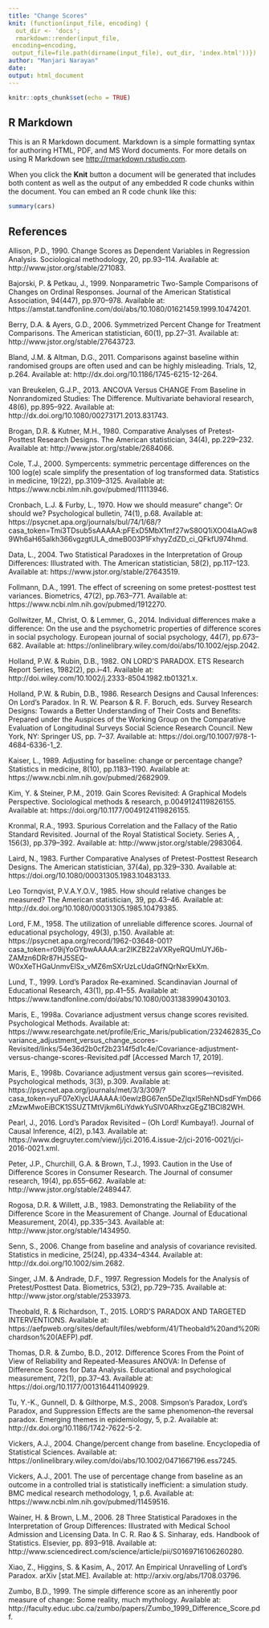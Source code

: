 ```yaml
---
title: "Change Scores"
knit: (function(input_file, encoding) {
  out_dir <- 'docs';
  rmarkdown::render(input_file,
 encoding=encoding,
 output_file=file.path(dirname(input_file), out_dir, 'index.html'))})
author: "Manjari Narayan"
date:
output: html_document
---
```


```r
knitr::opts_chunk$set(echo = TRUE)
```

## R Markdown

This is an R Markdown document. Markdown is a simple formatting syntax for authoring HTML, PDF, and MS Word documents. For more details on using R Markdown see <http://rmarkdown.rstudio.com>.

When you click the **Knit** button a document will be generated that includes both content as well as the output of any embedded R code chunks within the document. You can embed an R code chunk like this:

```r
summary(cars)
```

## References

Allison, P.D., 1990. Change Scores as Dependent Variables in Regression Analysis. Sociological methodology, 20, pp.93–114. Available at: http://www.jstor.org/stable/271083.

Bajorski, P. & Petkau, J., 1999. Nonparametric Two-Sample Comparisons of Changes on Ordinal Responses. Journal of the American Statistical Association, 94(447), pp.970–978. Available at: https://amstat.tandfonline.com/doi/abs/10.1080/01621459.1999.10474201.

Berry, D.A. & Ayers, G.D., 2006. Symmetrized Percent Change for Treatment Comparisons. The American statistician, 60(1), pp.27–31. Available at: http://www.jstor.org/stable/27643723.

Bland, J.M. & Altman, D.G., 2011. Comparisons against baseline within randomised groups are often used and can be highly misleading. Trials, 12, p.264. Available at: http://dx.doi.org/10.1186/1745-6215-12-264.

van Breukelen, G.J.P., 2013. ANCOVA Versus CHANGE From Baseline in Nonrandomized Studies: The Difference. Multivariate behavioral research, 48(6), pp.895–922. Available at: http://dx.doi.org/10.1080/00273171.2013.831743.

Brogan, D.R. & Kutner, M.H., 1980. Comparative Analyses of Pretest-Posttest Research Designs. The American statistician, 34(4), pp.229–232. Available at: http://www.jstor.org/stable/2684066.

Cole, T.J., 2000. Sympercents: symmetric percentage differences on the 100 log(e) scale simplify the presentation of log transformed data. Statistics in medicine, 19(22), pp.3109–3125. Available at: https://www.ncbi.nlm.nih.gov/pubmed/11113946.

Cronbach, L.J. & Furby, L., 1970. How we should measure“ change”: Or should we? Psychological bulletin, 74(1), p.68. Available at: https://psycnet.apa.org/journals/bul/74/1/68/?casa_token=Tmi3TDsub5sAAAAA:pFExD5MbX1mf27wS80Q1iXO04IaAGw89Wh6aH65alkh366vgzgtULA_dmeB003P1FxhyyZdZD_ci_QFkfU974hmd.

Data, L., 2004. Two Statistical Paradoxes in the Interpretation of Group Differences: Illustrated with. The American statistician, 58(2), pp.117–123. Available at: https://www.jstor.org/stable/27643519.

Follmann, D.A., 1991. The effect of screening on some pretest-posttest test variances. Biometrics, 47(2), pp.763–771. Available at: https://www.ncbi.nlm.nih.gov/pubmed/1912270.

Gollwitzer, M., Christ, O. & Lemmer, G., 2014. Individual differences make a difference: On the use and the psychometric properties of difference scores in social psychology. European journal of social psychology, 44(7), pp.673–682. Available at: https://onlinelibrary.wiley.com/doi/abs/10.1002/ejsp.2042.

Holland, P.W. & Rubin, D.B., 1982. ON LORD’S PARADOX. ETS Research Report Series, 1982(2), pp.i–41. Available at: http://doi.wiley.com/10.1002/j.2333-8504.1982.tb01321.x.

Holland, P.W. & Rubin, D.B., 1986. Research Designs and Causal Inferences: On Lord’s Paradox. In R. W. Pearson & R. F. Boruch, eds. Survey Research Designs: Towards a Better Understanding of Their Costs and Benefits: Prepared under the Auspices of the Working Group on the Comparative Evaluation of Longitudinal Surveys Social Science Research Council. New York, NY: Springer US, pp. 7–37. Available at: https://doi.org/10.1007/978-1-4684-6336-1_2.

Kaiser, L., 1989. Adjusting for baseline: change or percentage change? Statistics in medicine, 8(10), pp.1183–1190. Available at: https://www.ncbi.nlm.nih.gov/pubmed/2682909.

Kim, Y. & Steiner, P.M., 2019. Gain Scores Revisited: A Graphical Models Perspective. Sociological methods & research, p.0049124119826155. Available at: https://doi.org/10.1177/0049124119826155.

Kronmal, R.A., 1993. Spurious Correlation and the Fallacy of the Ratio Standard Revisited. Journal of the Royal Statistical Society. Series A, , 156(3), pp.379–392. Available at: http://www.jstor.org/stable/2983064.

Laird, N., 1983. Further Comparative Analyses of Pretest-Posttest Research Designs. The American statistician, 37(4a), pp.329–330. Available at: https://doi.org/10.1080/00031305.1983.10483133.

Leo Tornqvist, P.V.A.Y.O.V., 1985. How should relative changes be measured? The American statistician, 39, pp.43–46. Available at: http://dx.doi.org/10.1080/00031305.1985.10479385.

Lord, F.M., 1958. The utilization of unreliable difference scores. Journal of educational psychology, 49(3), p.150. Available at: https://psycnet.apa.org/record/1962-03648-001?casa_token=r09ijYoGYbwAAAAA:ar2IKZB22aVXRyeRQUmUYJ6b-ZAMzn6DRr87HJ5SEQ-W0xXeTHGaUnmvElSx_vMZ6mSXrUzLcUdaGfNQrNxrEkXm.

Lund, T., 1999. Lord’s Paradox Re‐examined. Scandinavian Journal of Educational Research, 43(1), pp.41–55. Available at: https://www.tandfonline.com/doi/abs/10.1080/0031383990430103.

Maris, E., 1998a. Covariance adjustment versus change scores revisited. Psychological Methods. Available at: https://www.researchgate.net/profile/Eric_Maris/publication/232462835_Covariance_adjustment_versus_change_scores-Revisited/links/54e36d2b0cf2b2314f5d1c4e/Covariance-adjustment-versus-change-scores-Revisited.pdf [Accessed March 17, 2019].

Maris, E., 1998b. Covariance adjustment versus gain scores—revisited. Psychological methods, 3(3), p.309. Available at: https://psycnet.apa.org/journals/met/3/3/309/?casa_token=yuF07eXlycUAAAAA:l0ewlzBG67en5DeZlqxI5RehNDsdFYmD66zMzwMwoEiBCK1SSUZTMtVjkm6LiYdwkYuSlV0ARhxzGEgZ1BCl82WH.

Pearl, J., 2016. Lord’s Paradox Revisited – (Oh Lord! Kumbaya!). Journal of Causal Inference, 4(2), p.143. Available at: https://www.degruyter.com/view/j/jci.2016.4.issue-2/jci-2016-0021/jci-2016-0021.xml.

Peter, J.P., Churchill, G.A. & Brown, T.J., 1993. Caution in the Use of Difference Scores in Consumer Research. The Journal of consumer research, 19(4), pp.655–662. Available at: http://www.jstor.org/stable/2489447.

Rogosa, D.R. & Willett, J.B., 1983. Demonstrating the Reliability of the Difference Score in the Measurement of Change. Journal of Educational Measurement, 20(4), pp.335–343. Available at: http://www.jstor.org/stable/1434950.

Senn, S., 2006. Change from baseline and analysis of covariance revisited. Statistics in medicine, 25(24), pp.4334–4344. Available at: http://dx.doi.org/10.1002/sim.2682.

Singer, J.M. & Andrade, D.F., 1997. Regression Models for the Analysis of Pretest/Posttest Data. Biometrics, 53(2), pp.729–735. Available at: http://www.jstor.org/stable/2533973.

Theobald, R. & Richardson, T., 2015. LORD’S PARADOX AND TARGETED INTERVENTIONS. Available at: https://aefpweb.org/sites/default/files/webform/41/Theobald%20and%20Richardson%20(AEFP).pdf.

Thomas, D.R. & Zumbo, B.D., 2012. Difference Scores From the Point of View of Reliability and Repeated-Measures ANOVA: In Defense of Difference Scores for Data Analysis. Educational and psychological measurement, 72(1), pp.37–43. Available at: https://doi.org/10.1177/0013164411409929.

Tu, Y.-K., Gunnell, D. & Gilthorpe, M.S., 2008. Simpson’s Paradox, Lord's Paradox, and Suppression Effects are the same phenomenon--the reversal paradox. Emerging themes in epidemiology, 5, p.2. Available at: http://dx.doi.org/10.1186/1742-7622-5-2.

Vickers, A.J., 2004. Change/percent change from baseline. Encyclopedia of Statistical Sciences. Available at: https://onlinelibrary.wiley.com/doi/abs/10.1002/0471667196.ess7245.

Vickers, A.J., 2001. The use of percentage change from baseline as an outcome in a controlled trial is statistically inefficient: a simulation study. BMC medical research methodology, 1, p.6. Available at: https://www.ncbi.nlm.nih.gov/pubmed/11459516.

Wainer, H. & Brown, L.M., 2006. 28 Three Statistical Paradoxes in the Interpretation of Group Differences: Illustrated with Medical School Admission and Licensing Data. In C. R. Rao & S. Sinharay, eds. Handbook of Statistics. Elsevier, pp. 893–918. Available at: http://www.sciencedirect.com/science/article/pii/S0169716106260280.

Xiao, Z., Higgins, S. & Kasim, A., 2017. An Empirical Unravelling of Lord’s Paradox. arXiv [stat.ME]. Available at: http://arxiv.org/abs/1708.03796.

Zumbo, B.D., 1999. The simple difference score as an inherently poor measure of change: Some reality, much mythology. Available at: http://faculty.educ.ubc.ca/zumbo/papers/Zumbo_1999_Difference_Score.pdf.
